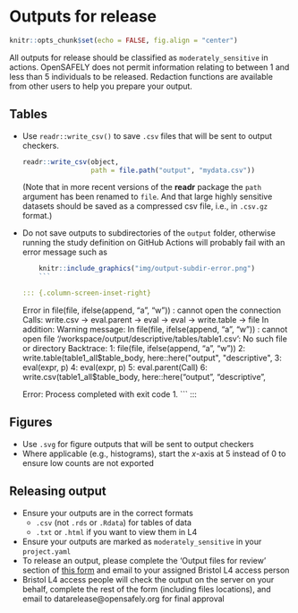 # Outputs for release

```r
knitr::opts_chunk$set(echo = FALSE, fig.align = "center")
```

All outputs for release should be classified as `moderately_sensitive` in actions. OpenSAFELY does not permit information relating to between 1 and less than 5 individuals to be released. Redaction functions are available from other users to help you prepare your output.

## Tables

  - Use `readr::write_csv()` to save `.csv` files that will be sent to output checkers.

    ``` r
    readr::write_csv(object, 
                     path = file.path("output", "mydata.csv"))
    ```  
    (Note that in more recent versions of the **readr** package the `path` argument has been renamed to `file`. And that large highly sensitive datasets should be saved as a compressed csv file, i.e., in `.csv.gz` format.)
  - Do not save outputs to subdirectories of the `output` folder, otherwise running the study definition on GitHub Actions will probably fail with an error message such as  
    ```r
    knitr::include_graphics("img/output-subdir-error.png")
    ```
    
    ::: {.column-screen-inset-right}
    ```
    Error in file(file, ifelse(append, "a", "w")) : 
       cannot open the connection
     Calls: write.csv -> eval.parent -> eval -> eval -> write.table -> file
     In addition: Warning message:
     In file(file, ifelse(append, "a", "w")) :
       cannot open file '/workspace/output/descriptive/tables/table1.csv': No such file or directory
     Backtrace:
     1: file(file, ifelse(append, "a", "w"))
     2: write.table(table1_all$table_body, here::here("output", "descriptive", 
     3: eval(expr, p)
     4: eval(expr, p)
     5: eval.parent(Call)
     6: write.csv(table1_all$table_body, here::here("output", "descriptive",

    Error: Process completed with exit code 1.
    ```
    :::

## Figures

- Use `.svg` for figure outputs that will be sent to output checkers
- Where applicable (e.g., histograms), start the *x*-axis at 5 instead of 0 to ensure low counts are not exported

## Releasing output

- Ensure your outputs are in the correct formats 
  - `.csv` (not `.rds` or `.Rdata`) for tables of data
  - `.txt` or `.html` if you want to view them in L4
- Ensure your outputs are marked as `moderately_sensitive` in your `project.yaml`
- To release an output, please complete the 'Output files for review' section of [this form](https://docs.opensafely.org/documents/OpenSAFELY_Output_Review_Form_15_11_21.docx) and email to your assigned Bristol L4 access person
- Bristol L4 access people will check the output on the server on your behalf, complete the rest of the form (including files locations), and email to datarelease@opensafely.org for final approval

<!--
## Jupyter and Rmd notebooks

- If you use a Jupyter notebook create a folder called `notebooks` at the top level of your repo
  - Only use Python code chunks within the notebook
  - The action to compile the notebook will be of the form

    ``` yaml
      generate_notebook:
        run: jupyter:latest jupyter nbconvert /workspace/analysis/report.ipynb --execute --to html --template basic --output-dir=/workspace/output --ExecutePreprocessor.timeout=86400 --no-input
        needs:
        outputs:
          moderately_sensitive:
            notebook: output/report.html
    ```

- If you use an R Markdown notebook within your repo create a folder called `rmarkdown` at the top level of the repo
  - In the YAML header of the .Rmd file define the output type as `output: html_document`
  - Write a separate .R script that runs a single command 
  
    ``` r
    rmarkdown::render('myrmdfile.Rmd', encoding = 'UTF-8') 
    ```  
  - And write an `r` action to run the script which will produce the .html output file
-->
